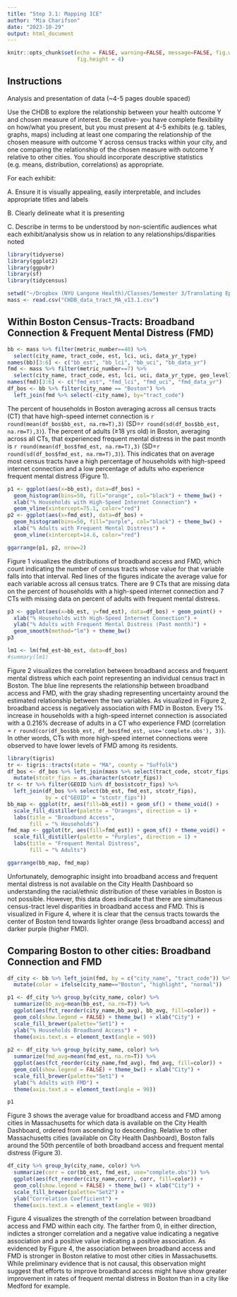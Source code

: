 ```yaml
---
title: "Step 3.1: Mapping ICE"
author: "Mia Charifson"
date: "2023-10-29"
output: html_document
---
```


```r
knitr::opts_chunk$set(echo = FALSE, warning=FALSE, message=FALSE, fig.width=6,
                      fig.height = 4)
```

## Instructions

Analysis and presentation of data (~4-5 pages double spaced)

Use the CHDB to explore the relationship between your health outcome Y and chosen measure of interest. Be creative- you have complete flexibility on how/what you present, but you must present at 4-5 exhibits (e.g. tables, graphs, maps) including at least one comparing the relationship of the chosen measure with outcome Y across census tracks within your city, and one comparing the relationship of the chosen measure with outcome Y relative to other cities. You should incorporate descriptive statistics (e.g. means, distribution, correlations) as appropriate. 

For each exhibit:

A. Ensure it is visually appealing, easily interpretable, and includes appropriate titles and labels

B. Clearly delineate what it is presenting

C. Describe in terms to be understood by non-scientific audiences what each exhibit/analysis show us in relation to any relationships/disparities noted

```r
library(tidyverse)
library(ggplot2)
library(ggpubr)
library(sf)
library(tidycensus)

setwd("~/Dropbox (NYU Langone Health)/Classes/Semester 3/Translating Epi Methods")
mass <- read.csv("CHDB_data_tract_MA_v13.1.csv")
```

## Within Boston Census-Tracts: Broadband Connection & Frequent Mental Distress (FMD)

```r
bb <- mass %>% filter(metric_number==40) %>%
  select(city_name, tract_code, est, lci, uci, data_yr_type)
names(bb)[3:6] <- c("bb_est", "bb_lci", "bb_uci", "bb_data_yr")
fmd <- mass %>% filter(metric_number==7) %>%
  select(city_name, tract_code, est, lci, uci, data_yr_type, geo_level)
names(fmd)[3:6] <- c("fmd_est", "fmd_lci", "fmd_uci", "fmd_data_yr")
df_bos <- bb %>% filter(city_name == "Boston") %>% 
  left_join(fmd %>% select(-city_name), by="tract_code")
```

The percent of households in Boston averaging across all census tracts (CT) that have high-speed internet connection is `r round(mean(df_bos$bb_est, na.rm=T),3)` (SD=`r round(sd(df_bos$bb_est, na.rm=T),3)`). The percent of adults (≥18 yrs old) in Boston, averaging across all CTs, that experienced frequent mental distress in the past month is `r round(mean(df_bos$fmd_est, na.rm=T),3)` (SD=`r round(sd(df_bos$fmd_est, na.rm=T),3)`). This indicates that on average most census tracts have a high percentage of households with high-speed internet connection and a low percentage of adults who experience frequent mental distress (Figure 1). 

```r
p1 <- ggplot(aes(x=bb_est), data=df_bos) + 
  geom_histogram(bins=50, fill="orange", col="black") + theme_bw() +
  xlab("% Households with High-Speed Internet Connection") + 
  geom_vline(xintercept=75.1, color="red")
p2 <- ggplot(aes(x=fmd_est), data=df_bos) + 
  geom_histogram(bins=50, fill="purple", col="black") + theme_bw() +
  xlab("% Adults with Frequent Mental Distress") + 
  geom_vline(xintercept=14.6, color="red")

ggarrange(p1, p2, nrow=2)
```

Figure 1 visualizes the distributions of broadband access and FMD, which count indicating the number of census tracts whose value for that variable falls into that interval. Red lines of the figures indicate the average value for each variable across all census tratcs. There are 9 CTs that are missing data on the percent of households with a high-speed internet connection and 7 CTs with missing data on percent of adults with frequent mental distress. 

```r
p3 <- ggplot(aes(x=bb_est, y=fmd_est), data=df_bos) + geom_point() +
  xlab("% Households with High-Speed Internet Connection") + 
  ylab("% Adults with Frequent Mental Distress (Past month)") +
  geom_smooth(method="lm") + theme_bw()
p3
```

```r
lm1 <- lm(fmd_est~bb_est, data=df_bos)
#summary(lm1)
```

Figure 2 visualizes the correlation between broadband access and frequent mental distress which each point representing an individual census tract in Boston. The blue line represents the relationship between broadband access and FMD, with the gray shading representing uncertainty around the estimated relationship between the two variables. As visualized in Figure 2, broadband access is negatively association with FMD in Boston. Every 1% increase in households with a high-speed internet connection is associated with a 0.216% decrease of adults in a CT who experience FMD (correlation = `r round(cor(df_bos$bb_est, df_bos$fmd_est, use='complete.obs'), 3)`). In other words, CTs with more high-speed internet connections were observed to have lower levels of FMD among its residents. 

```r
library(tigris)
tr <- tigris::tracts(state = "MA", county = "Suffolk")
df_bos <- df_bos %>% left_join(mass %>% select(tract_code, stcotr_fips)) %>%
  mutate(stcotr_fips = as.character(stcotr_fips))
tr <- tr %>% filter(GEOID %in% df_bos$stcotr_fips) %>%
  left_join(df_bos %>% select(bb_est, fmd_est, stcotr_fips),
            by = c("GEOID" = "stcotr_fips"))
bb_map <- ggplot(tr, aes(fill=bb_est)) + geom_sf() + theme_void() +
  scale_fill_distiller(palette = "Oranges", direction = 1) + 
  labs(title = "Broadband Access",
       fill = "% Households")
fmd_map <- ggplot(tr, aes(fill=fmd_est)) + geom_sf() + theme_void() +
  scale_fill_distiller(palette = "Purples", direction = 1) + 
  labs(title = "Frequent Mental Distress",
       fill = "% Adults")

ggarrange(bb_map, fmd_map)
```

Unfortunately, demographic insight into broadband access and frequent mental distress is not available on the City Health Dashboard so understanding the racial/ethnic distribution of these variables in Boston is not possible. However, this data does indicate that there are simultaneous census-tract level disparities in broadband access and FMD. This is visualized in Figure 4, where it is clear that the census tracts towards the center of Boston tend towards lighter orange (less broadband access) and darker purple (higher FMD).

## Comparing Boston to other cities: Broadband Connection and FMD

```r
df_city <- bb %>% left_join(fmd, by = c("city_name", "tract_code")) %>%
  mutate(color = ifelse(city_name=="Boston", "highlight", "normal"))
```

```r
p1 <- df_city %>% group_by(city_name, color) %>%
  summarize(bb_avg=mean(bb_est, na.rm=T)) %>%
  ggplot(aes(fct_reorder(city_name,bb_avg), bb_avg, fill=color)) +
  geom_col(show.legend = FALSE) + theme_bw() + xlab("City") +
  scale_fill_brewer(palette="Set1") + 
  ylab("% Households Broadband Access") +
  theme(axis.text.x = element_text(angle = 90))
  
p2 <- df_city %>% group_by(city_name, color) %>%
  summarize(fmd_avg=mean(fmd_est, na.rm=T)) %>%
  ggplot(aes(fct_reorder(city_name,fmd_avg), fmd_avg, fill=color)) +
  geom_col(show.legend = FALSE) + theme_bw() + xlab("City") +
  scale_fill_brewer(palette="Set1") + 
  ylab("% Adults with FMD") +
  theme(axis.text.x = element_text(angle = 90))

p1
```

Figure 3 shows the average value for broadband access and FMD among cities in Massachusetts for which data is available on the City Health Dashboard, ordered from ascending to descending. Relative to other Massachusetts cities (available on City Health Dashboard), Boston falls around the 50th percentile of both broadband access and frequent mental distress (Figure 3).

```r
df_city %>% group_by(city_name, color) %>%
  summarize(corr = cor(bb_est, fmd_est, use="complete.obs")) %>%
  ggplot(aes(fct_reorder(city_name,corr), corr, fill=color)) +
  geom_col(show.legend = FALSE) + theme_bw() + xlab("City") +
  scale_fill_brewer(palette="Set2") + 
  ylab("Correlation Coefficient") +
  theme(axis.text.x = element_text(angle = 90))
```

Figure 4 visualizes the strength of the correlation between broadband access and FMD within each city. The farther from 0, in either direction, indictes a stronger correlation and a negative value indicating a negative association and a positive value indicating a positive association. As evidenced by Figure 4, the association between broadband access and FMD is stronger in Boston relative to most other cities in Massachusetts. While preliminary evidence  that is not causal, this observation might suggest that efforts to improve broadband access might have show greater improvement in rates of frequent mental distress in Boston than in a city like Medford for example. 

